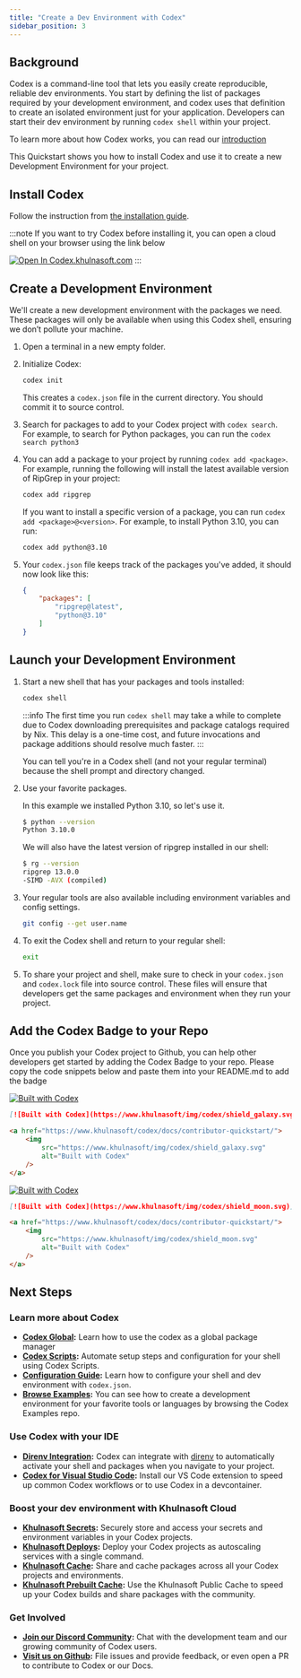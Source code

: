 ```yaml
---
title: "Create a Dev Environment with Codex"
sidebar_position: 3
---
```



## Background

Codex is a command-line tool that lets you easily create reproducible, reliable dev environments. You start by defining the list of packages required by your development environment, and codex uses that definition to create an isolated environment just for your application. Developers can start their dev environment by running `codex shell` within your project.

To learn more about how Codex works, you can read our [introduction](index.md)

This Quickstart shows you how to install Codex and use it to create a new Development Environment for your project.

## Install Codex

Follow the instruction from [the installation guide](./installing_codex.mdx).

:::note
If you want to try Codex before installing it, you can open a cloud shell on your browser using the link below

[![Open In Codex.khulnasoft.com](https://www.khulnasoft/img/codex/open-in-codex.svg)](https://codex.khulnasoft.com/open/templates/tutorial)
:::

## Create a Development Environment

We'll create a new development environment with the packages we need. These packages will only be available when using this Codex shell, ensuring we don’t pollute your machine.

1. Open a terminal in a new empty folder.

2. Initialize Codex:

    ```bash
    codex init
    ```

    This creates a `codex.json` file in the current directory. You should commit it to source control.

3. Search for packages to add to your Codex project with `codex search`.  For example, to search for Python packages, you can run the `codex search python3`

4. You can add a package to your project by running `codex add <package>`. For example, running the following will install the latest available version of RipGrep in your project:

    ```bash
    codex add ripgrep
    ```

    If you want to install a specific version of a package, you can run `codex add <package>@<version>`. For example, to install Python 3.10, you can run:

    ```bash
    codex add python@3.10
    ```

5. Your `codex.json` file keeps track of the packages you've added, it should now look like this:

    ```json
    {
        "packages": [
            "ripgrep@latest",
            "python@3.10"
        ]
    }
    ```

## Launch your Development Environment

1. Start a new shell that has your packages and tools installed:

    ```bash
    codex shell
    ```

    :::info
    The first time you run `codex shell` may take a while to complete due to Codex downloading prerequisites and package catalogs required by Nix. This delay is a one-time cost, and future invocations and package additions should resolve much faster.
    :::

    You can tell you're in a Codex shell (and not your regular terminal) because the shell prompt and directory changed.

2. Use your favorite packages.

    In this example we installed Python 3.10, so let's use it.

    ```bash
    $ python --version
    Python 3.10.0
    ```

    We will also have the latest version of ripgrep installed in our shell:

    ```bash
    $ rg --version
    ripgrep 13.0.0
    -SIMD -AVX (compiled)
    ```

3. Your regular tools are also available including environment variables and config settings.

    ```bash
    git config --get user.name
    ```

4. To exit the Codex shell and return to your regular shell:

    ```bash
    exit
    ```

5. To share your project and shell,  make sure to check in your `codex.json` and `codex.lock` file into source control. These files will ensure that developers get the same packages and environment when they run your project.

## Add the Codex Badge to your Repo

Once you publish your Codex project to Github, you can help other developers get started by adding the Codex Badge to your repo. Please copy the code snippets below and paste them into your README.md to add the badge

[![Built with Codex](https://www.khulnasoft/img/codex/shield_galaxy.svg)](https://www.khulnasoft/codex/docs/contributor-quickstart/)

<Tabs>
<TabItem value='md' label='Markdown'>

```md
[![Built with Codex](https://www.khulnasoft/img/codex/shield_galaxy.svg)](https://www.khulnasoft/codex/docs/contributor-quickstart/)
```

</TabItem>
<TabItem value='html' label='HTML'>

```html
<a href="https://www.khulnasoft/codex/docs/contributor-quickstart/">
    <img
        src="https://www.khulnasoft/img/codex/shield_galaxy.svg"
        alt="Built with Codex"
    />
</a>
````

</TabItem>
</Tabs>

[![Built with Codex](https://www.khulnasoft/img/codex/shield_moon.svg)](https://www.khulnasoft/codex/docs/contributor-quickstart/)

<Tabs>
<TabItem value='md' label='Markdown'>

```md
[![Built with Codex](https://www.khulnasoft/img/codex/shield_moon.svg)](https://www.khulnasoft/codex/docs/contributor-quickstart/)
```

</TabItem>
<TabItem value='html' label='HTML'>

```html
<a href="https://www.khulnasoft/codex/docs/contributor-quickstart/">
    <img
        src="https://www.khulnasoft/img/codex/shield_moon.svg"
        alt="Built with Codex"
    />
</a>
```

</TabItem>
</Tabs>

## Next Steps

### Learn more about Codex
* **[Codex Global](codex_global.md):** Learn how to use the codex as a global package manager
* **[Codex Scripts](guides/scripts.md):** Automate setup steps and configuration for your shell using Codex Scripts.
* **[Configuration Guide](configuration.md):** Learn how to configure your shell and dev environment with `codex.json`.
* **[Browse Examples](https://github.com/khulnasoft/codex/tree/main/examples):** You can see how to create a development environment for your favorite tools or languages by browsing the Codex Examples repo.

### Use Codex with your IDE
* **[Direnv Integration](ide_configuration/direnv.md):** Codex can integrate with [direnv](https://direnv.net/) to automatically activate your shell and packages when you navigate to your project.
* **[Codex for Visual Studio Code](https://marketplace.visualstudio.com/items?itemName=khulnasoft.codex):** Install our VS Code extension to speed up common Codex workflows or to use Codex in a devcontainer.

### Boost your dev environment with Khulnasoft Cloud

* **[Khulnasoft Secrets](./cloud/secrets/index.md):** Securely store and access your secrets and environment variables in your Codex projects.
* **[Khulnasoft Deploys](./cloud/deploys/index.md):** Deploy your Codex projects as autoscaling services with a single command.
* **[Khulnasoft Cache](./cloud/cache/index.md):** Share and cache packages across all your Codex projects and environments.
* **[Khulnasoft Prebuilt Cache](./cloud/cache/prebuilt_cache.md):** Use the Khulnasoft Public Cache to speed up your Codex builds and share packages with the community.

### Get Involved
* **[Join our Discord Community](https://discord.gg/khulnasoft):** Chat with the development team and our growing community of Codex users.
* **[Visit us on Github](https://github.com/khulnasoft/codex):** File issues and provide feedback, or even open a PR to contribute to Codex or our Docs.

